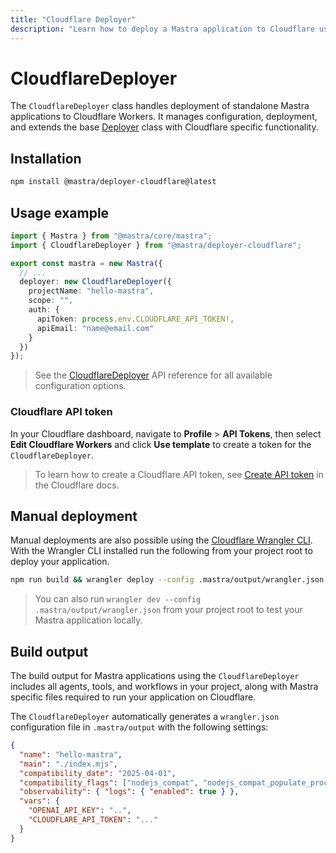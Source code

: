 ```yaml
---
title: "Cloudflare Deployer"
description: "Learn how to deploy a Mastra application to Cloudflare using the Mastra CloudflareDeployer"
---
```



# CloudflareDeployer

The `CloudflareDeployer` class handles deployment of standalone Mastra applications to Cloudflare Workers. It manages configuration, deployment, and extends the base [Deployer](/reference/deployer/deployer) class with Cloudflare specific functionality.

## Installation

```bash copy
npm install @mastra/deployer-cloudflare@latest
```

## Usage example

```typescript filename="src/mastra/index.ts" showLineNumbers copy
import { Mastra } from "@mastra/core/mastra";
import { CloudflareDeployer } from "@mastra/deployer-cloudflare";

export const mastra = new Mastra({
  // ...
  deployer: new CloudflareDeployer({
    projectName: "hello-mastra",
    scope: "",
    auth: {
      apiToken: process.env.CLOUDFLARE_API_TOKEN!,
      apiEmail: "name@email.com"
    }
  })
});
```

> See the [CloudflareDeployer](/reference/deployer/cloudflare) API reference for all available configuration options.

### Cloudflare API token

In your Cloudflare dashboard, navigate to **Profile** > **API Tokens**, then select **Edit Cloudflare Workers** and click **Use template** to create a token for the `CloudflareDeployer`.

> To learn how to create a Cloudflare API token, see [Create API token](https://vercel.com/guides/how-do-i-use-a-vercel-api-access-token) in the Cloudflare docs.

## Manual deployment

Manual deployments are also possible using the [Cloudflare Wrangler CLI](https://developers.cloudflare.com/workers/wrangler/install-and-update/). With the Wrangler CLI installed run the following from your project root to deploy your application.

```bash copy
npm run build && wrangler deploy --config .mastra/output/wrangler.json
```

> You can also run `wrangler dev --config .mastra/output/wrangler.json` from your project root to test your Mastra application locally.

## Build output

The build output for Mastra applications using the `CloudflareDeployer` includes all agents, tools, and workflows in your project, along with Mastra specific files required to run your application on Cloudflare.

<FileTree>
  <FileTree.Folder name=".mastra" defaultOpen>
    <FileTree.Folder name="output" defaultOpen>
      <FileTree.File name="index.mjs" />
      </FileTree.Folder>
  </FileTree.Folder>
  <FileTree.File name="wrangler.json" />
  <FileTree.File name="package.json" />
</FileTree>

The `CloudflareDeployer` automatically generates a `wrangler.json` configuration file in `.mastra/output` with the following settings:

```json
{
  "name": "hello-mastra",
  "main": "./index.mjs",
  "compatibility_date": "2025-04-01",
  "compatibility_flags": ["nodejs_compat", "nodejs_compat_populate_process_env"],
  "observability": { "logs": { "enabled": true } },
  "vars": {
    "OPENAI_API_KEY": "..",
    "CLOUDFLARE_API_TOKEN": "..."
  }
}
```
